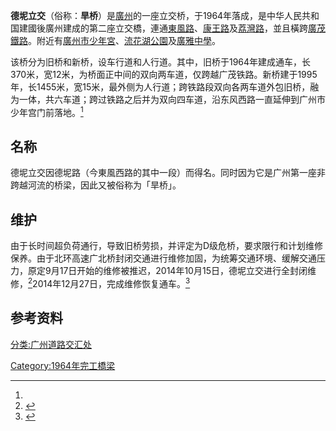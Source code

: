 {{不是|彩虹桥 (广州)}}

'''德坭立交'''（俗称：'''旱桥'''）是[[廣州|廣州]]的一座立交桥，于1964年落成，是中华人民共和国建國後廣州建成的第二座立交橋，連通[[東風路|東風路]]、[[康王路|康王路]]及[[荔灣路|荔灣路]]，並且橫跨[[廣茂鐵路|廣茂鐵路]]。附近有[[廣州市少年宮|廣州市少年宮]]、[[流花湖公園|流花湖公園]]及[[廣雅中學|廣雅中學]]。

该桥分为旧桥和新桥，设车行道和人行道。其中，旧桥于1964年建成通车，长370米，宽12米，为桥面正中间的双向两车道，仅跨越广茂铁路。新桥建于1995年，长1455米，宽15米，最外侧为人行道；跨铁路段双向各两车道外包旧桥，融为一体，共六车道；跨过铁路之后并为双向四车道，沿东风西路一直延伸到广州市少年宫门前落地。<ref name="sina_fixdone"/>

== 名称 ==
德坭立交因德坭路（今東風西路的其中一段）而得名。同时因为它是广州第一座非跨越河流的桥梁，因此又被俗称为「旱桥」。

== 维护 ==
由于长时间超负荷通行，导致旧桥劳损，并评定为D级危桥，要求限行和计划维修保养。由于北环高速广北桥封闭交通进行维修加固，为统筹交通环境、缓解交通压力，原定9月17日开始的维修被推迟，2014年10月15日，德坭立交进行全封闭维修，<ref>{{cite web|title=德坭立交今起封闭维修_网易新闻中心|url=http://news.163.com/14/1025/11/A9D9R70M00014Q4P.html|accessdate=2016-09-05|date=2014-10-25|archive-url=https://web.archive.org/web/20160913194329/http://news.163.com/14/1025/11/A9D9R70M00014Q4P.html|archive-date=2016-09-13|dead-url=yes}}</ref>2014年12月27日，完成维修恢复通车。<ref name="sina_fixdone">{{cite web|title=荔湾德坭立交桥27日恢复通车_新浪新闻|url=http://news.sina.com.cn/c/2014-12-23/041931315685.shtml|accessdate=2016-09-05|date=2014年12月23日|archive-date=2016-09-16|archive-url=https://web.archive.org/web/20160916140009/http://news.sina.com.cn/c/2014-12-23/041931315685.shtml|dead-url=no}}</ref>

==参考资料==
{{reflist}}

[[分类:广州道路交汇处|分类:广州道路交汇处]]
[[Category:1964年完工橋梁|Category:1964年完工橋梁]]

{{桥梁小作品}}
{{GZ-stub}}